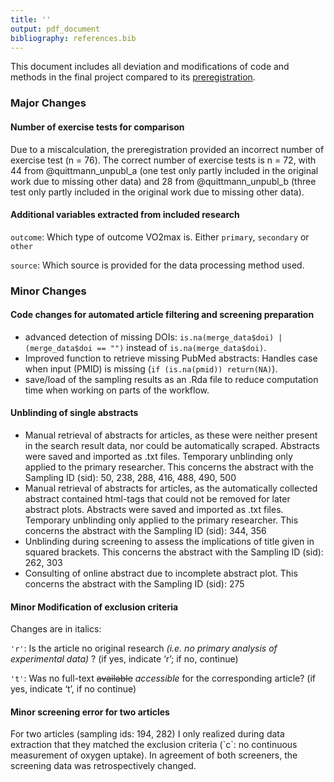 ```yaml
---
title: ''
output: pdf_document
bibliography: references.bib
---
```


This document includes all deviation and modifications of code and methods in the final project compared to its [preregistration](https://osf.io/3am4s).

### Major Changes

#### Number of exercise tests for comparison

Due to a miscalculation, the preregistration provided an incorrect number of exercise test (n = 76). The correct number of exercise tests is n = 72, with 44 from @quittmann_unpubl_a (one test only partly included in the original work due to missing other data) and 28 from @quittmann_unpubl_b (three test only partly included in the original work due to missing other data).

#### Additional variables extracted from included research

`outcome`: Which type of outcome VO2max is. Either `primary`, `secondary` or `other`

`source`: Which source is provided for the data processing method used.

### Minor Changes

#### Code changes for automated article filtering and screening preparation

-   advanced detection of missing DOIs: `is.na(merge_data$doi) | (merge_data$doi == "")` instead of `is.na(merge_data$doi)`.
-   Improved function to retrieve missing PubMed abstracts: Handles case when input (PMID) is missing (`if (is.na(pmid)) return(NA)`).
-   save/load of the sampling results as an .Rda file to reduce computation time when working on parts of the workflow.

#### Unblinding of single abstracts

-   Manual retrieval of abstracts for articles, as these were neither present in the search result data, nor could be automatically scraped. Abstracts were saved and imported as .txt files. Temporary unblinding only applied to the primary researcher. This concerns the abstract with the Sampling ID (sid): 50, 238, 288, 416, 488, 490, 500
-   Manual retrieval of abstracts for articles, as the automatically collected abstract contained html-tags that could not be removed for later abstract plots. Abstracts were saved and imported as .txt files. Temporary unblinding only applied to the primary researcher. This concerns the abstract with the Sampling ID (sid): 344, 356
-   Unblinding during screening to assess the implications of title given in squared brackets. This concerns the abstract with the Sampling ID (sid): 262, 303
-   Consulting of online abstract due to incomplete abstract plot. This concerns the abstract with the Sampling ID (sid): 275

#### Minor Modification of exclusion criteria

Changes are in italics:

`'r'`: Is the article no original research *(i.e. no primary analysis of experimental data)* ? (if yes, indicate 'r'; if no, continue)

`'t'`: Was no full-text ~~available~~ *accessible* for the corresponding article? (if yes, indicate 't', if no continue)

#### Minor screening error for two articles

For two articles (sampling ids: 194, 282) I only realized during data extraction that they matched the exclusion criteria (\`c\`: no continuous measurement of oxygen uptake). In agreement of both screeners, the screening data was retrospectively changed.
